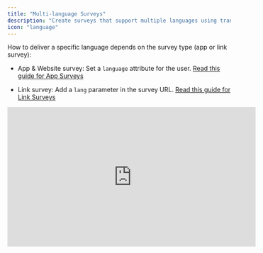 ```yaml
---
title: "Multi-language Surveys"
description: "Create surveys that support multiple languages using translations. This helps you reach a diverse audience without making separate surveys for each language. It also simplifies survey creation, delivery, and analysis for multilingual audiences."
icon: "language"
---
```


How to deliver a specific language depends on the survey type (app or link survey):

- App & Website survey: Set a `language` attribute for the user. [Read this guide for App Surveys](#app-surveys-configuration)

- Link survey: Add a `lang` parameter in the survey URL. [Read this guide for Link Surveys](#link-surveys-configuration)

<iframe
  width="560"
  height="315"
  src="https://www.youtube-nocookie.com/embed/Vol5zjYIoos?si=bdP2y3uk8-xR0uSD&controls=0"
  title="Formbricks Multi-language Surveys"
  frameborder="0"
  allow="accelerometer; autoplay; clipboard-write; encrypted-media; gyroscope; picture-in-picture"
  allowfullscreen
/>

---

## Creating a Multi-language Survey

- Open the **Survey Languages** page in the Formbricks settings via the top-right menu:

![Formbricks Home](/images/xm-and-surveys/surveys/general-features/multi-language-surveys/survey-languages-from-home.webp)


- Click on the **Edit languages** button, to add a new language to your survey

![Survey Language Settings](/images/xm-and-surveys/surveys/general-features/multi-language-surveys/survey-languague-settings.webp)


- Select the preferred language from the dropdown and assign an identifier Alias. Click the **Add language** button to add the language to your project.

![Add Multiple Languages to your Project](/images/xm-and-surveys/surveys/general-features/multi-language-surveys/add-languages.webp)


You can come back to this page anytime to add more languages or remove existing ones.

- Now, return to the dashboard to create a new survey or edit an existing one.

![Surveys Home](/images/xm-and-surveys/surveys/general-features/multi-language-surveys/surveys-home.webp)


- In the survey editor, scroll down to the **Multiple Languages** section at the bottom and enable the toggle next to it.

![Enable Multi-language for a survey](/images/xm-and-surveys/surveys/general-features/multi-language-surveys/enable-multi-lang.webp)

- Choose a **Default Language** for your survey.

<Note>
  Changing the default language will reset all the translations you have made
  for the survey.
</Note>

1. Now, add the languages from the dropdown that you want to support in your survey.

![Enable Multi-language for a survey](/images/xm-and-surveys/surveys/general-features/multi-language-surveys/add-language-in-survey.webp)

1. You can now see the survey in the selected language by clicking on the language dropdown in any of the questions.

![Enable Multi-language for a survey](/images/xm-and-surveys/surveys/general-features/multi-language-surveys/see-survey-in-language.webp)

1. You can now translate all survey content, including questions, options, and button placeholders, into the selected language.

![Enable Multi-language for a survey](/images/xm-and-surveys/surveys/general-features/multi-language-surveys/translate-as-per-language.webp)


1. Once you are done, click on the **Publish** button to save the survey.

## App Surveys Configuration

1. When you initialise the Formbricks SDK for your user, you can pass a `language` attribute with the language code. This can be either the ISO identifier or the Alias you set when creating the language. The `language` attribute makes sure that this user only sees surveys with a translation in this specific language available.

```js javascript
Formbricks.init({
  environmentId: "<environment-id>",
  apiHost: "<api-host>",
  userId: "<user_id>",
  attributes: {
    language: "de", // ISO identifier or Alias set when creating language
  },
});
```

<Note>
  If a user has a language assigned, a survey has multi-language activate and it
  is missing a translation in the language of the user, the survey will not be
  displayed.
</Note>

1. That's it! Now, users with the language attribute set will see the survey in their preferred language. You can start collecting responses in multiple languages and filter them by language on the summary page.

---

## Link Surveys Configuration

For link surveys, the translation delivery is dependent on the `land` URL parameter.

After publishing the survey, just copy the survey link and append the `lang` query parameter with the language alias you have set.

For example, if you have set the alias for French as `fr`, you can share the survey link as

[`https://your-survey-url.com?lang=fr`](https://your-survey-url.com?lang=fr)

Here are two examples:

- English: [https://app.Formbricks.com/s/clptfos2i1pj516pvhxqyu3bn?lang=en](https://app.Formbricks.com/s/clptfos2i1pj516pvhxqyu3bn?lang=en)

- German: [https://app.Formbricks.com/s/clptfos2i1pj516pvhxqyu3bn?lang=de](https://app.Formbricks.com/s/clptfos2i1pj516pvhxqyu3bn?lang=de)

Without the `lang` parameter, Formbricks will show the survey in the default language you have set.

You can now start collecting responses in multiple languages!

**Can’t figure it out?**: [Get help in Github Discussions](https://github.com/formbricks/formbricks/discussions)
